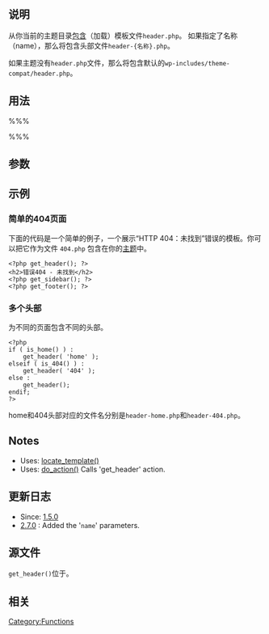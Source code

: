 {{Languages|
{{en|get_header}}
{{mk|Функција: get_header}}
{{zh-cn|函数参考/get_header}}
}}

==说明==
从你当前的主题目录[[Include Tags|包含]]（加载）模板文件<tt>header.php</tt>。
如果指定了名称（name），那么将包含头部文件<tt>header-{名称}.php</tt>。

如果主题没有<tt>header.php</tt>文件，那么将包含默认的<code>wp-includes/theme-compat/header.php</code>。

==用法==
%%%<?php get_header( $name ); ?>%%%

==参数==
{{Parameter|$name|string|用来调用<tt>header-name.php</tt>。|可选}}

==示例==

===简单的404页面===
下面的代码是一个简单的例子，一个展示“HTTP 404：未找到”错误的模板。你可以把它作为文件 <tt>404.php</tt> 包含在你的[[Theme Development|主题]]中。

<pre>
<?php get_header(); ?>
<h2>错误404 - 未找到</h2>
<?php get_sidebar(); ?>
<?php get_footer(); ?>
</pre>

===多个头部===
为不同的页面包含不同的头部。

<pre>
<?php
if ( is_home() ) :
	get_header( 'home' );
elseif ( is_404() ) :
	get_header( '404' );
else :
	get_header();
endif;
?>
</pre>

home和404头部对应的文件名分别是<tt>header-home.php</tt>和<tt>header-404.php</tt>。

==Notes==
* Uses: [[Function_Reference/locate_template|locate_template()]]
* Uses: [[Function_Reference/do_action|do_action()]] Calls 'get_header' action.

==更新日志==
* Since: [[Version 1.5 | 1.5.0 ]]
* [[Version 2.7|2.7.0]] : Added the '<code>name</code>' parameters.

==源文件==
<tt>get_header()</tt>位于{{Trac|wp-includes/general-template.php}}。

==相关==
{{Include Tags}}
{{Tag Footer}}

[[Category:Functions]]